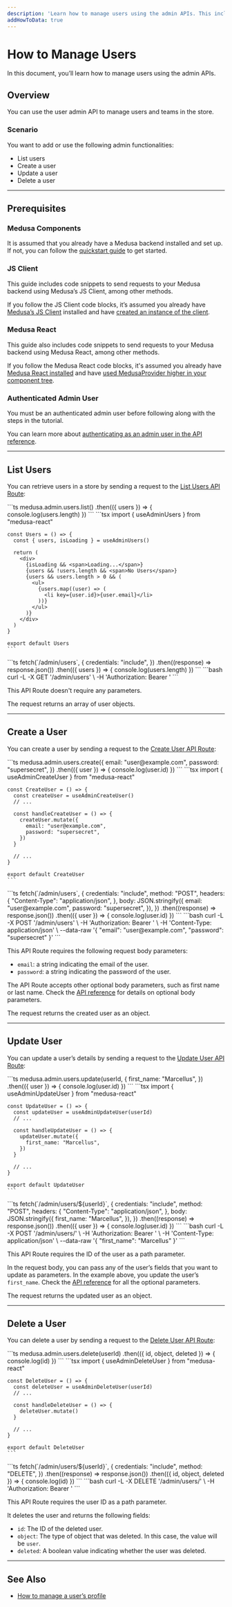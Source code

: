 ```yaml
---
description: 'Learn how to manage users using the admin APIs. This includes listing, creating, updating, and deleting users.'
addHowToData: true
---
```



# How to Manage Users

In this document, you’ll learn how to manage users using the admin APIs.

## Overview

You can use the user admin API to manage users and teams in the store.

### Scenario

You want to add or use the following admin functionalities:

- List users
- Create a user
- Update a user
- Delete a user

---

## Prerequisites

### Medusa Components

It is assumed that you already have a Medusa backend installed and set up. If not, you can follow the [quickstart guide](../../../development/backend/install.mdx) to get started.

### JS Client

This guide includes code snippets to send requests to your Medusa backend using Medusa’s JS Client, among other methods.

If you follow the JS Client code blocks, it’s assumed you already have [Medusa’s JS Client](../../../js-client/overview.mdx) installed and have [created an instance of the client](../../../js-client/overview.mdx#configuration).

### Medusa React

This guide also includes code snippets to send requests to your Medusa backend using Medusa React, among other methods.

If you follow the Medusa React code blocks, it's assumed you already have [Medusa React installed](../../../medusa-react/overview.mdx) and have [used MedusaProvider higher in your component tree](../../../medusa-react/overview.mdx#usage).

### Authenticated Admin User

You must be an authenticated admin user before following along with the steps in the tutorial.

You can learn more about [authenticating as an admin user in the API reference](https://docs.medusajs.com/api/admin#authentication).

---

## List Users

You can retrieve users in a store by sending a request to the [List Users API Route](https://docs.medusajs.com/api/admin#users_getusers):

<Tabs groupId="request-type" isCodeTabs={true}>
  <TabItem value="client" label="Medusa JS Client" default>
    ```ts
    medusa.admin.users.list()
    .then(({ users }) => {
      console.log(users.length)
    })
    ```
  </TabItem>
  <TabItem value="medusa-react" label="Medusa React">
    ```tsx
    import { useAdminUsers } from "medusa-react"

    const Users = () => {
      const { users, isLoading } = useAdminUsers()

      return (
        <div>
          {isLoading && <span>Loading...</span>}
          {users && !users.length && <span>No Users</span>}
          {users && users.length > 0 && (
            <ul>
              {users.map((user) => (
                <li key={user.id}>{user.email}</li>
              ))}
            </ul>
          )}
        </div>
      )
    }

    export default Users
    ```
  </TabItem>
  <TabItem value="fetch" label="Fetch API">
    ```ts
    fetch(`<BACKEND_URL>/admin/users`, {
      credentials: "include",
    })
    .then((response) => response.json())
    .then(({ users }) => {
      console.log(users.length)
    })
    ```
  </TabItem>
  <TabItem value="curl" label="cURL">
    ```bash
    curl -L -X GET '<BACKEND_URL>/admin/users' \
    -H 'Authorization: Bearer <API_TOKEN>'
    ```
  </TabItem>
</Tabs>

This API Route doesn't require any parameters.

The request returns an array of user objects.

---

## Create a User

You can create a user by sending a request to the [Create User API Route](https://docs.medusajs.com/api/admin#users_postusers):

<Tabs groupId="request-type" isCodeTabs={true}>
  <TabItem value="client" label="Medusa JS Client" default>
    ```ts
    medusa.admin.users.create({
      email: "user@example.com",
      password: "supersecret",
    })
    .then(({ user }) => {
      console.log(user.id)
    })
    ```
  </TabItem>
  <TabItem value="medusa-react" label="Medusa React">
    ```tsx
    import { useAdminCreateUser } from "medusa-react"

    const CreateUser = () => {
      const createUser = useAdminCreateUser()
      // ...

      const handleCreateUser = () => {
        createUser.mutate({
          email: "user@example.com",
          password: "supersecret",
        })
      }

      // ...
    }

    export default CreateUser
    ```
  </TabItem>
  <TabItem value="fetch" label="Fetch API">
    ```ts
    fetch(`<BACKEND_URL>/admin/users`, {
      credentials: "include",
      method: "POST",
      headers: {
        "Content-Type": "application/json",
      },
      body: JSON.stringify({
        email: "user@example.com",
        password: "supersecret",
      }),
    })
    .then((response) => response.json())
    .then(({ user }) => {
      console.log(user.id)
    })
    ```
  </TabItem>
  <TabItem value="curl" label="cURL">
    ```bash
    curl -L -X POST '<BACKEND_URL>/admin/users' \
    -H 'Authorization: Bearer <API_TOKEN>' \
    -H 'Content-Type: application/json' \
    --data-raw '{
        "email": "user@example.com",
        "password": "supersecret"
    }'
    ```
  </TabItem>
</Tabs>

This API Route requires the following request body parameters:

- `email`: a string indicating the email of the user.
- `password`: a string indicating the password of the user.

The API Route accepts other optional body parameters, such as first name or last name. Check the [API reference](https://docs.medusajs.com/api/admin#users_postusers) for details on optional body parameters.

The request returns the created user as an object.

---

## Update User

You can update a user’s details by sending a request to the [Update User API Route](https://docs.medusajs.com/api/admin#users_postusersuser):

<Tabs groupId="request-type" isCodeTabs={true}>
  <TabItem value="client" label="Medusa JS Client" default>
    ```ts
    medusa.admin.users.update(userId, {
      first_name: "Marcellus",
    })
    .then(({ user }) => {
      console.log(user.id)
    })
    ```
  </TabItem>
  <TabItem value="medusa-react" label="Medusa React">
    ```tsx
    import { useAdminUpdateUser } from "medusa-react"

    const UpdateUser = () => {
      const updateUser = useAdminUpdateUser(userId)
      // ...

      const handleUpdateUser = () => {
        updateUser.mutate({
          first_name: "Marcellus",
        })
      }

      // ...
    }

    export default UpdateUser
    ```
  </TabItem>
  <TabItem value="fetch" label="Fetch API">
    ```ts
    fetch(`<BACKEND_URL>/admin/users/${userId}`, {
      credentials: "include",
      method: "POST",
      headers: {
        "Content-Type": "application/json",
      },
      body: JSON.stringify({
        first_name: "Marcellus",
      }),
    })
    .then((response) => response.json())
    .then(({ user }) => {
      console.log(user.id)
    })
    ```
  </TabItem>
  <TabItem value="curl" label="cURL">
    ```bash
    curl -L -X POST '<BACKEND_URL>/admin/users/<USER_ID>' \
    -H 'Authorization: Bearer <API_TOKEN>' \
    -H 'Content-Type: application/json' \
    --data-raw '{
        "first_name": "Marcellus"
    }'
    ```
  </TabItem>
</Tabs>

This API Route requires the ID of the user as a path parameter.

In the request body, you can pass any of the user’s fields that you want to update as parameters. In the example above, you update the user’s `first_name`. Check the [API reference](https://docs.medusajs.com/api/admin#users_postusersuser) for all the optional parameters.

The request returns the updated user as an object.

---

## Delete a User

You can delete a user by sending a request to the [Delete User API Route](https://docs.medusajs.com/api/admin#users_deleteusersuser):

<Tabs groupId="request-type" isCodeTabs={true}>
  <TabItem value="client" label="Medusa JS Client" default>
    ```ts
    medusa.admin.users.delete(userId)
    .then(({ id, object, deleted }) => {
      console.log(id)
    })
    ```
  </TabItem>
  <TabItem value="medusa-react" label="Medusa React">
    ```tsx
    import { useAdminDeleteUser } from "medusa-react"

    const DeleteUser = () => {
      const deleteUser = useAdminDeleteUser(userId)
      // ...

      const handleDeleteUser = () => {
        deleteUser.mutate()
      }

      // ...
    }

    export default DeleteUser
    ```
  </TabItem>
  <TabItem value="fetch" label="Fetch API">
    ```ts
    fetch(`<BACKEND_URL>/admin/users/${userId}`, {
      credentials: "include",
      method: "DELETE",
    })
    .then((response) => response.json())
    .then(({ id, object, deleted }) => {
      console.log(id)
    })
    ```
  </TabItem>
  <TabItem value="curl" label="cURL">
    ```bash
    curl -L -X DELETE '<BACKEND_URL>/admin/users/<USER_ID>' \
    -H 'Authorization: Bearer <API_TOKEN>'
    ```
  </TabItem>
</Tabs>

This API Route requires the user ID as a path parameter.

It deletes the user and returns the following fields:

- `id`: The ID of the deleted user.
- `object`: The type of object that was deleted. In this case, the value will be `user`.
- `deleted`: A boolean value indicating whether the user was deleted.

---

## See Also

- [How to manage a user’s profile](./manage-profile.mdx)
